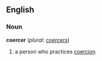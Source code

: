==English==
===Noun===
'''coercer''' (''plural:'' [[coercers]])
#a person who practices [[coercion]]